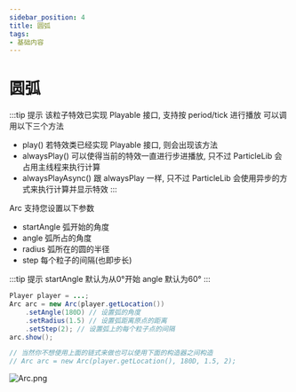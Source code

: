 ```yaml
---
sidebar_position: 4
title: 圆弧
tags:
- 基础内容
---
```

# 圆弧

:::tip 提示
该粒子特效已实现 Playable 接口, 支持按 period/tick 进行播放 可以调用以下三个方法

- play() 若特效类已经实现 Playable 接口, 则会出现该方法
- alwaysPlay() 可以使得当前的特效一直进行步进播放, 只不过 ParticleLib 会占用主线程来执行计算
- alwaysPlayAsync() 跟 alwaysPlay 一样, 只不过 ParticleLib 会使用异步的方式来执行计算并显示特效
:::

Arc 支持您设置以下参数
 - startAngle 弧开始的角度
 - angle 弧所占的角度
 - radius  弧所在的圆的半径
 - step 每个粒子的间隔(也即步长)

:::tip 提示
startAngle 默认为从0°开始
angle 默认为60°
:::

```java
Player player = ...;
Arc arc = new Arc(player.getLocation())
    .setAngle(180D) // 设置弧的角度
    .setRadius(1.5) // 设置弧距离原点的距离
    .setStep(2); // 设置弧上的每个粒子点的间隔
arc.show();

// 当然你不想使用上面的链式来做也可以使用下面的构造器之间构造
// Arc arc = new Arc(player.getLocation(), 180D, 1.5, 2);
```
![Arc.png](https://i.loli.net/2020/11/02/NuFptKA6UskdJPf.png)
